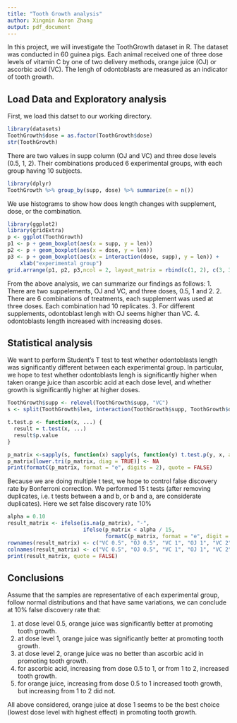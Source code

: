 ```yaml
---
title: "Tooth Growth analysis"
author: Xingmin Aaron Zhang
output: pdf_document
---
```


In this project, we will investigate the ToothGrowth dataset in R. The dataset was conducted in 60 guinea pigs. Each animal received one of three dose levels of vitamin C by one of two delivery methods, orange juice (OJ) or ascorbic acid (VC). The lengh of odontoblasts are measured as an indicator of tooth growth. 

## Load Data and Exploratory analysis
First, we load this datset to our working directory.
```r
library(datasets)
ToothGrowth$dose = as.factor(ToothGrowth$dose)
str(ToothGrowth)
```

There are two values in supp column (OJ and VC) and three dose levels (0.5, 1, 2). Their combinations produced 6 experimental groups, with each group having 10 subjects.
```r
library(dplyr)
ToothGrowth %>% group_by(supp, dose) %>% summarize(n = n())
```

We use histograms to show how does length changes with supplement, dose, or the combination.
```r
library(ggplot2)
library(gridExtra)
p <- ggplot(ToothGrowth)
p1 <- p + geom_boxplot(aes(x = supp, y = len))
p2 <- p + geom_boxplot(aes(x = dose, y = len))
p3 <- p + geom_boxplot(aes(x = interaction(dose, supp), y = len)) + 
    xlab("experimental group")
grid.arrange(p1, p2, p3,ncol = 2, layout_matrix = rbind(c(1, 2), c(3, 3)))
```

From the above analysis, we can summarize our findings as follows:
1. There are two suppelements, OJ and VC, and three doses, 0.5, 1 and 2.
2. There are 6 combinations of treatments, each supplement was used at three doses. Each combination had 10 replicates.
3. For different supplements, odontoblast lengh with OJ seems higher than VC.
4. odontoblasts length increased with increasing doses.

## Statistical analysis
We want to perform Student's T test to test whether odontoblasts length was significantly different between each experimental group. In particular, we hope to test whether odontoblasts lengh is significantly higher when taken orange juice than ascorbic acid at each dose level, and whether growth is significantly higher at higher doses. 
```r
ToothGrowth$supp <- relevel(ToothGrowth$supp, "VC")
s <- split(ToothGrowth$len, interaction(ToothGrowth$supp, ToothGrowth$dose)) 

t.test.p <- function(x, ...) {
  result = t.test(x, ...)
  result$p.value
}

p_matrix <-sapply(s, function(x) sapply(s, function(y) t.test.p(y, x, alternative = "less")))
p_matrix[lower.tri(p_matrix, diag = TRUE)] <- NA
print(formatC(p_matrix, format = "e", digits = 2), quote = FALSE)
```

Because we are doing multiple t test, we hope to control false discovery rate by Bonferroni correction. We performed 15 t tests (after removing duplicates, i.e. t tests between a and b, or b and a, are considerate duplicates). Here we set false discovery rate 10%
```r
alpha = 0.10
result_matrix <- ifelse(is.na(p_matrix), "-", 
                        ifelse(p_matrix < alpha / 15, 
                               formatC(p_matrix, format = "e", digit = 2), "NS"))
rownames(result_matrix) <- c("VC 0.5", "OJ 0.5", "VC 1", "OJ 1", "VC 2", "OJ 2")
colnames(result_matrix) <- c("VC 0.5", "OJ 0.5", "VC 1", "OJ 1", "VC 2", "OJ 2")
print(result_matrix, quote = FALSE)
```

## Conclusions
Assume that the samples are representative of each experimental group,  follow normal distributions and that have same variations, we can conclude at 10% false discovery rate that:

1. at dose level 0.5, orange juice was significantly better at promoting tooth growth.
2. at dose level 1, orange juice was significantly better at promoting tooth growth.
3. at dose level 2, orange juice was no better than ascorbic acid in promoting tooth growth.
4. for ascorbic acid, increasing from dose 0.5 to 1, or from 1 to 2, increased tooth growth. 
5. for orange juice, increasing from dose 0.5 to 1 increased tooth growth, but increasing from 1 to 2 did not. 

All above considered, orange juice at dose 1 seems to be the best choice (lowest dose level with highest effect) in promoting tooth growth.

